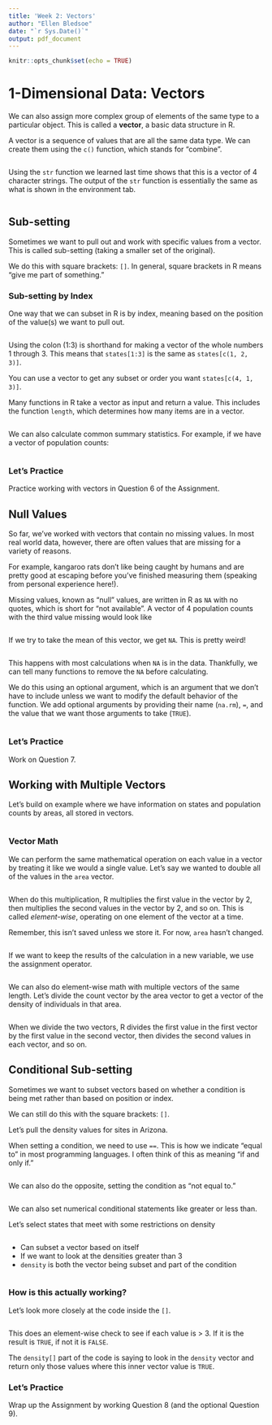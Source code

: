 ```yaml
---
title: 'Week 2: Vectors'
author: "Ellen Bledsoe"
date: "`r Sys.Date()`"
output: pdf_document
---
```


```r
knitr::opts_chunk$set(echo = TRUE)
```

# 1-Dimensional Data: Vectors

We can also assign more complex group of elements of the same type to a particular object. This is called a **vector**, a basic data structure in R.

A vector is a sequence of values that are all the same data type. We can create them using the `c()` function, which stands for "combine".

```r

```

Using the `str` function we learned last time shows that this is a vector of 4 character strings. The output of the `str` function is essentially the same as what is shown in the environment tab.

```r

```

## Sub-setting

Sometimes we want to pull out and work with specific values from a vector. This is called sub-setting (taking a smaller set of the original).

We do this with square brackets: `[]`. In general, square brackets in R means "give me part of something."

### Sub-setting by Index

One way that we can subset in R is by index, meaning based on the position of the value(s) we want to pull out.

```r

```

Using the colon (1:3) is shorthand for making a vector of the whole numbers 1 through 3. This means that `states[1:3]` is the same as `states[c(1, 2, 3)]`.

You can use a vector to get any subset or order you want `states[c(4, 1, 3)]`.

Many functions in R take a vector as input and return a value. This includes the function `length`, which determines how many items are in a vector.

```r

```

We can also calculate common summary statistics. For example, if we have a vector of population counts:

```r

```

### Let's Practice

Practice working with vectors in Question 6 of the Assignment.

## Null Values

So far, we've worked with vectors that contain no missing values. In most real world data, however, there are often values that are missing for a variety of reasons.

For example, kangaroo rats don't like being caught by humans and are pretty good at escaping before you've finished measuring them (speaking from personal experience here!).

Missing values, known as "null" values, are written in R as `NA` with no quotes, which is short for "not available". A vector of 4 population counts with the third value missing would look like

```r

```

If we try to take the mean of this vector, we get `NA`. This is pretty weird!

```r

```

This happens with most calculations when `NA` is in the data. Thankfully, we can tell many functions to remove the `NA` before calculating.

We do this using an optional argument, which is an argument that we don't have to include unless we want to modify the default behavior of the function. We add optional arguments by providing their name (`na.rm`), `=`, and the value that we want those arguments to take (`TRUE`).

```r

```

### Let's Practice

Work on Question 7.

## Working with Multiple Vectors

Let's build on example where we have information on states and population counts by areas, all stored in vectors.

```r

```

### Vector Math

We can perform the same mathematical operation on each value in a vector by treating it like we would a single value. Let's say we wanted to double all of the values in the `area` vector.

```r

```

When do this multiplication, R multiplies the first value in the vector by 2, then multiplies the second values in the vector by 2, and so on. This is called *element-wise*, operating on one element of the vector at a time.

Remember, this isn't saved unless we store it. For now, `area` hasn't changed.

```r

```

If we want to keep the results of the calculation in a new variable, we use the assignment operator.

```r

```

We can also do element-wise math with multiple vectors of the same length. Let's divide the count vector by the area vector to get a vector of the density of individuals in that area.

```r

```

When we divide the two vectors, R divides the first value in the first vector by the first value in the second vector, then divides the second values in each vector, and so on.

## Conditional Sub-setting

Sometimes we want to subset vectors based on whether a condition is being met rather than based on position or index.

We can still do this with the square brackets: `[]`.

Let's pull the density values for sites in Arizona.

When setting a condition, we need to use `==`. This is how we indicate "equal to" in most programming languages. I often think of this as meaning "if and only if."

```r

```

We can also do the opposite, setting the condition as "not equal to."

```r

```

We can also set numerical conditional statements like greater or less than.

Let's select states that meet with some restrictions on density

```r

```

-   Can subset a vector based on itself
-   If we want to look at the densities greater than 3
-   `density` is both the vector being subset and part of the condition

```r

```

### How is this actually working?

Let's look more closely at the code inside the `[]`.

```r

```

This does an element-wise check to see if each value is \> 3. If it is the result is `TRUE`, if not it is `FALSE`.

The `density[]` part of the code is saying to look in the `density` vector and return only those values where this inner vector value is `TRUE`.

### Let's Practice

Wrap up the Assignment by working Question 8 (and the optional Question 9).
